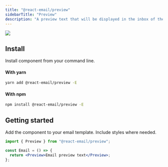 ```yaml
---
title: "@react-email/preview"
sidebarTitle: "Preview"
description: "A preview text that will be displayed in the inbox of the recipient."
---
```



<img className="rounded-md" src="/images/components/preview.png" />

## Install

Install component from your command line.

#### With yarn

```sh
yarn add @react-email/preview -E
```

#### With npm

```sh
npm install @react-email/preview -E
```

## Getting started

Add the component to your email template. Include styles where needed.

```jsx
import { Preview } from "@react-email/preview";

const Email = () => {
  return <Preview>Email preview text</Preview>;
};
```

<Support />

<License />
